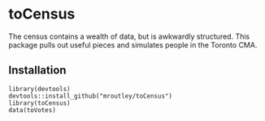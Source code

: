 toCensus
========

The census contains a wealth of data, but is awkwardly structured. This package pulls out useful pieces and simulates people in the Toronto CMA.

## Installation

    library(devtools)
    devtools::install_github("mroutley/toCensus")
    library(toCensus)
    data(toVotes)
    
